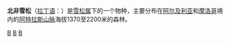 {{Speciesbox 
| taxon = Cedrus atlantica 
| image = Moroccan Atlantic cedar.jpg
| status = EN
| status_system = IUCN3.1
| status_ref = <ref>Thomas, P. 2013. Cedrus atlantica. In: IUCN 2013. IUCN Red List of Threatened Species. Version 2013.1. <www.iucnredlist.org>. Downloaded on 13 July 2013.</ref>
| authority =  <span style="font-size:smaller;">（[[斯特凡·拉迪斯劳斯·恩德利歇尔|恩德利歇尔]]）[[埃利-阿贝尔·卡里埃|卡里埃]]</span>
| binomial = 
| binomial_authority =
}}
'''北非雪松'''（[[拉丁语|拉丁语]]：'''''{{lang|la|Cedrus atlantica}}'''''）是[[雪松属|雪松属]]下的一个物种，主要分布在[[阿尔及利亚|阿尔及利亚]]和[[摩洛哥|摩洛哥]]境内的[[阿特拉斯山脉|阿特拉斯山脉]]海拔1370至2200米的森林。
{{Taxonbar|from=Q623489}}

[[Category:雪松属|B]]
[[Category:阿尔及利亚植物|B]]
[[Category:摩洛哥植物|B]]